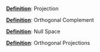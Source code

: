 \providecommand{\Pageref}[1]{\hfill p.\pageref{#1}}
 [**Definition**](#Projection): Projection\Pageref{Projection}

 [**Definition**](#OrthComp): Orthogonal Complement\Pageref{OrthComp}

 [**Definition**](#Nullspace): Null Space\Pageref{Nullspace}

 [**Definition**](#orthproj): Orthogonal Projections\Pageref{orthproj}
